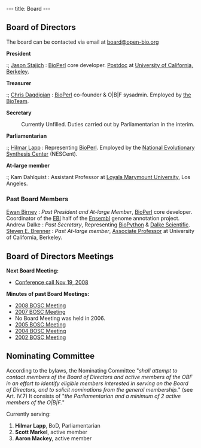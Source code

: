 ---
title: Board
---

== Board of Directors ==
The board can be contacted via email at [mailto:board@open-bio.org board@open-bio.org]

'''President'''
:; [[bp:Jason Stajich|Jason Stajich]] : [[bp:BioPerl|BioPerl]] core developer. [http://pmb.berkeley.edu/~taylor/people/js.html Postdoc] at [http://www.berkeley.edu/ University of California, Berkeley].

'''Treasurer'''
:; [[bp:Chris Dagdigian|Chris Dagdigian]] : [[bp:BioPerl|BioPerl]] co-founder & O|B|F sysadmin. Employed by [http://www.bioteam.net the BioTeam].

'''Secretary'''
: Currently Unfilled. Duties carried out by Parliamentarian in the interim.

'''Parliamentarian'''
:; [[bp:Hilmar Lapp|Hilmar Lapp]] : Representing [[bp:BioPerl|BioPerl]].  Employed by the [http://www.nescent.org/ National Evolutionary Synthesis Center] (NESCent).

'''At-large member'''
:; Kam Dahlquist : Assistant Professor at [http://myweb.lmu.edu/kdahlqui/ Loyala Marymount University], Los Angeles.

=== Past Board Members ===
; [[bp:Ewan Birney|Ewan Birney]] : ''Past President and At-large Member'',  [[bp:BioPerl|BioPerl]] core developer.  Coordinator of the [http://www.ebi.ac.uk EBI] half of the [http://www.ensembl.org Ensembl] genome annotation project.
; Andrew Dalke : ''Past Secretary'', Representing [http://www.biopython.org BioPython] & [http://www.dalkescientific.com Dalke Scientific].
; [[bp:Steven Brenner|Steven E. Brenner]] : ''Past At-large member'', [http://compbio.berkeley.edu Associate Professor] at University of California, Berkeley.

== Board of Directors Meetings ==

'''Next Board Meeting:'''
* [[Minutes:2008_ConfCall|Conference call Nov 19, 2008]] 

'''Minutes of past Board Meetings:'''
* [[Minutes:2008 BOSC Meeting| 2008 BOSC Meeting]]
* [[Minutes:2007 BOSC Meeting| 2007 BOSC Meeting]]
* No Board Meeting was held in 2006. 
* [[Minutes:2005 BOSC Meeting| 2005 BOSC Meeting]]
* [[Minutes:2004 BOSC Meeting| 2004 BOSC Meeting]]
* [[Minutes:2002 BOSC Meeting| 2002 BOSC Meeting]]

== Nominating Committee ==

According to the bylaws, the Nominating Committee "''shall attempt to contact members of the Board of Directors and active members of the OBF in an effort to identify eligible members interested in serving on the Board of Directors, and to solicit nominations from the general membership.''" (see Art. IV.7) It consists of "''the Parliamentarian and a minimum of 2 active members of the O|B|F.''" 

Currently serving:
# '''Hilmar Lapp''', BoD, Parliamentarian
# '''Scott Markel''', active member
# '''Aaron Mackey''', active member